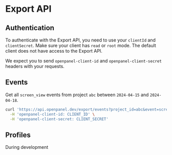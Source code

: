 # Export API

## Authentication

To authenticate with the Export API, you need to use your `clientId` and `clientSecret`. Make sure your client has `read` or `root` mode. The default client does not have access to the Export API.

We expect you to send `openpanel-client-id` and `openpanel-client-secret` headers with your requests.

## Events

Get all `screen_view` events from project `abc` between `2024-04-15` and `2024-04-18`.

```bash
curl 'https://api.openpanel.dev/export/events?project_id=abc&event=screen_view&start=2024-04-15&end=2024-04-18' \
  -H 'openpanel-client-id: CLIENT_ID' \
  -H 'openpanel-client-secret: CLIENT_SECRET'
```

## Profiles

During development
